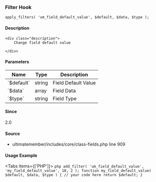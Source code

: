 
<UMBreadCrumb type="filter"/>

### Filter Hook    
    
```
apply_filters( 'um_field_default_value', $default, $data, $type );
```

#### Description
    <div class="description">
        Change field default value
 
    </div>

#### Parameters
            
<table className="table-auto mt-2 border dark:border-gray-500 p-5 text-sm text-left">
<thead>
<tr>
<th  className="px-3">Name</th>
<th  className="px-3">Type</th>
<th  className="px-3">Description</th>
</tr>
</thead>
<tbody>
               <tr >
               <td className="px-3 py-2">`$default`</td>
               <td className="px-3 py-2">string</td>
               <td className="px-3 py-2 text-sm">Field Default Value</td>
               </tr>
               <tr >
               <td className="px-3 py-2">`$data`</td>
               <td className="px-3 py-2">array</td>
               <td className="px-3 py-2 text-sm">Field Data</td>
               </tr>
               <tr >
               <td className="px-3 py-2">`$type`</td>
               <td className="px-3 py-2">string</td>
               <td className="px-3 py-2 text-sm">Field Type</td>
               </tr>
</tbody>
</table>

#### Since
<div class="description">
2.0
</div>

#### Source
  - <Link href="https://github.com/ultimatemember/ultimatemember/tree/2.5.0/includes/core/class-fields.php#L909">ultimatemember/includes/core/class-fields.php</Link> <Link href="https://github.com/ultimatemember/ultimatemember/tree/2.5.0/includes/core/class-fields.php#L909">line 909</Link>



#### Usage Example

<Tabs items={['PHP']}>
    <Tab>
    ```php
    add_filter( 'um_field_default_value', 'my_field_default_value', 10, 2 );
 function my_field_default_value( $default, $data, $type ) {
     // your code here
     return $default;
 }
    ```
    </Tab>
</Tabs>